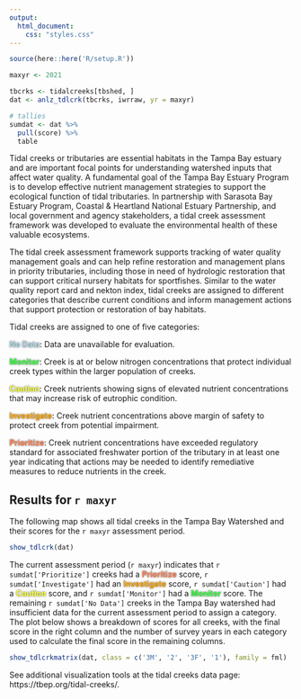 ```yaml
---
output:
  html_document:
    css: "styles.css"
---
```


```r
source(here::here('R/setup.R'))

maxyr <- 2021

tbcrks <- tidalcreeks[tbshed, ]
dat <- anlz_tdlcrk(tbcrks, iwrraw, yr = maxyr)

# tallies
sumdat <- dat %>% 
  pull(score) %>% 
  table
```

Tidal creeks or tributaries are essential habitats in the Tampa Bay estuary and are important focal points for understanding watershed inputs that affect water quality. A fundamental goal of the Tampa Bay Estuary Program is to develop effective nutrient management strategies to support the ecological function of tidal tributaries. In partnership with Sarasota Bay Estuary Program, Coastal & Heartland National Estuary Partnership, and local government and agency stakeholders, a tidal creek assessment framework was developed to evaluate the environmental health of these valuable ecosystems. 

The tidal creek assessment framework supports tracking of water quality management goals and can help refine restoration and management plans in priority tributaries, including those in need of hydrologic restoration that can support critical nursery habitats for sportfishes.  Similar to the water quality report card and nekton index, tidal creeks are assigned to different categories that describe current conditions and inform management actions that support protection or restoration of bay habitats.

Tidal creeks are assigned to one of five categories: 

<span style="color:#ADD8E6; text-shadow: 0 0 3px #333;">__No Data__</span>: Data are unavailable for evaluation.

<span style="color:#33FF3B; text-shadow: 0 0 3px #333;">__Monitor__</span>: Creek is at or below nitrogen concentrations that protect individual creek types within the larger population of creeks.

<span style="color:#F9FF33; text-shadow: 0 0 3px #333;">__Caution__</span>: Creek nutrients showing signs of elevated nutrient concentrations that may increase risk of eutrophic condition.

<span style="color:#FFA500; text-shadow: 0 0 3px #333;">__Investigate__</span>: Creek nutrient concentrations above margin of safety to protect creek from potential impairment.  

<span style="color:#FF7F50; text-shadow: 0 0 3px #333;">__Prioritize__</span>: Creek nutrient concentrations have exceeded regulatory standard for associated freshwater portion of the tributary in at least one year indicating that actions may be needed to identify remediative measures to reduce nutrients in the creek.

## Results for `r maxyr`

The following map shows all tidal creeks in the Tampa Bay Watershed and their scores for the `r maxyr` assessment period. 

```r
show_tdlcrk(dat)
```

The current assessment period (`r maxyr`) indicates that `r sumdat['Prioritize']` creeks had a <span style="color:#FF7F50; text-shadow: 0 0 3px #333;">__Prioritize__</span> score, `r sumdat['Investigate']` had an <span style="color:#FFA500; text-shadow: 0 0 3px #333;">__Investigate__</span> score, `r sumdat['Caution']` had a <span style="color:#F9FF33; text-shadow: 0 0 3px #333;">__Caution__</span> score, and `r sumdat['Monitor']` had a <span style="color:#33FF3B; text-shadow: 0 0 3px #333;">__Monitor__</span> score.  The remaining `r sumdat['No Data']` creeks in the Tampa Bay watershed had insufficient data for the current assessment period to assign a category.  The plot below shows a breakdown of scores for all creeks, with the final score in the right column and the number of survey years in each category used to calculate the final score in the remaining columns. 

```r
show_tdlcrkmatrix(dat, class = c('3M', '2', '3F', '1'), family = fml)
```

See additional visualization tools at the tidal creeks data page: https://tbep.org/tidal-creeks/.

<script type="text/javascript" src="js/iframeResizer.contentWindow.min.js"></script>
